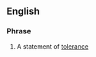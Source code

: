 ==English==
===Phrase===
{{infl|en|phrase|head=[[live]] [[and]] [[let]] [[live]]}}

#A statement of [[tolerance]]